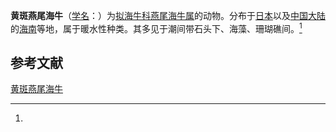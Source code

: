 {{Speciesbox
| name = 黄斑燕尾海牛
| status = 
| status_system = 
| image = 
| genus = Chelidonura
| species = tsurugensis
| authority = (Baba et Abe, 1959)<ref name='id10636'>{{cite web| url =http://www.bioinfo.cn/db05/BjdwSpecies.php?action=view&id=10636| title =黄斑燕尾海牛| work =《中国动物物种编目数据库》| publisher =中国科学院微生物研究所| author =中国科学院动物研究所| accessdate =2009-04-28| deadurl =yes| archiveurl =https://web.archive.org/web/20160305021536/http://www.bioinfo.cn/db05/BjdwSpecies.php?action=view&id=10636| archivedate =2016-03-05}}</ref>
}}

'''黄斑燕尾海牛'''（[[学名|学名]]：{{lang|la|''Chelidonura tsurugensis''}}）为[[拟海牛科|拟海牛科]][[燕尾海牛属|燕尾海牛属]]的动物。分布于[[日本|日本]]以及[[中国大陆|中国大陆]]的[[海南|海南]]等地，属于暖水性种类。其多见于潮间带石头下、海藻、珊瑚礁间。<ref name='id10636'/>

== 参考文献 ==
{{reflist}}

{{Wikispecies|Chelidonura tsurugensis}}
{{Taxonbar|from=Q13462520}}

[[Category:燕尾海牛属|黄斑燕尾海牛]]


{{软体动物小作品}}